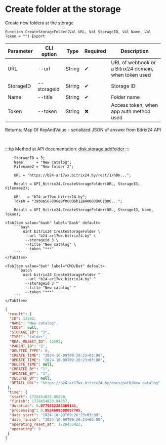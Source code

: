 ﻿---
sidebar_position: 6
---


# Create folder at the storage
 Create new foldera at the storage



`Function CreateStorageFolder(Val URL, Val StorageID, Val Name, Val Token = "") Export`

  | Parameter | CLI option | Type | Required | Description |
  |-|-|-|-|-|
  | URL | --url | String | &#x2714; | URL of webhook or a Bitrix24 domain, when token used |
  | StorageID | --storageid | String | &#x2714; | Storage ID |
  | Name | --title | String | &#x2714; | Folder name |
  | Token | --token | String | &#x2716; | Access token, when app auth method used |

  
  Returns:  Map Of KeyAndValue - serialized JSON of answer from Bitrix24 API

<br/>

:::tip
Method at API documentation: [disk.storage.addfolder](https://dev.1c-bitrix.ru/rest_help/disk/storage/disk_storage_addfolder.php)
:::
<br/>



```bsl title="1C:Enterprise/OneScript code example"
    StorageID = 3;
    Name      = "New catalog";
    Filename2 = "New folder 2";

    URL = "https://b24-ar17wx.bitrix24.by/rest/1/h0m...";

    Result = OPI_Bitrix24.CreateStorageFolder(URL, StorageID, Filename2);

    URL   = "b24-ar17wx.bitrix24.by";
    Token = "39b8a567006e9f06006b12e400000001000...";

    Result = OPI_Bitrix24.CreateStorageFolder(URL, StorageID, Name, Token);
```
 

 <Tabs>
  
    <TabItem value="bash" label="Bash" default>
        ```bash
            oint bitrix24 CreateStorageFolder \
             --url "b24-ar17wx.bitrix24.by" \
             --storageid 3 \
             --title "New catalog" \
             --token "***"
        ```
    </TabItem>
  
    <TabItem value="bat" label="CMD/Bat" default>
        ```batch
            oint bitrix24 CreateStorageFolder ^
             --url "b24-ar17wx.bitrix24.by" ^
             --storageid 3 ^
             --title "New catalog" ^
             --token "***"
        ```
    </TabItem>
</Tabs>


```json title="Result"
{
 "result": {
  "ID": 12582,
  "NAME": "New catalog",
  "CODE": null,
  "STORAGE_ID": "3",
  "TYPE": "folder",
  "REAL_OBJECT_ID": 12582,
  "PARENT_ID": "3",
  "DELETED_TYPE": 0,
  "CREATE_TIME": "2024-10-09T09:20:23+03:00",
  "UPDATE_TIME": "2024-10-09T09:20:23+03:00",
  "DELETE_TIME": null,
  "CREATED_BY": "1",
  "UPDATED_BY": "1",
  "DELETED_BY": null,
  "DETAIL_URL": "https://b24-ar17wx.bitrix24.by/docs/path/New catalog"
 },
 "time": {
  "start": 1728454823.86898,
  "finish": 1728454823.94657,
  "duration": 0.0775852203369141,
  "processing": 0.0524609088897705,
  "date_start": "2024-10-09T09:20:23+03:00",
  "date_finish": "2024-10-09T09:20:23+03:00",
  "operating_reset_at": 1728455423,
  "operating": 0
 }
}
```

